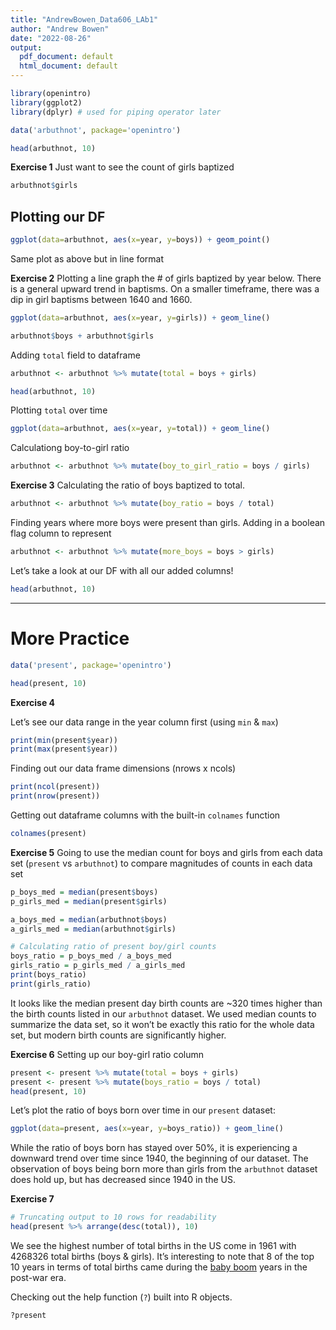 ```yaml
---
title: "AndrewBowen_Data606_LAb1"
author: "Andrew Bowen"
date: "2022-08-26"
output:
  pdf_document: default
  html_document: default
---
```


```r
library(openintro)
library(ggplot2)
library(dplyr) # used for piping operator later
```

```r
data('arbuthnot', package='openintro')

head(arbuthnot, 10)
```
**Exercise 1**
Just want to see the count of girls baptized
```r
arbuthnot$girls
```

## Plotting our DF
```r
ggplot(data=arbuthnot, aes(x=year, y=boys)) + geom_point()
```
Same plot as above but in line format


**Exercise 2**
Plotting a line graph the # of girls baptized by year below. There is a general upward trend in baptisms. On a smaller timeframe, there was a dip in girl baptisms between 1640 and 1660.
```r
ggplot(data=arbuthnot, aes(x=year, y=girls)) + geom_line()
```

```r
arbuthnot$boys + arbuthnot$girls
```

Adding `total` field to dataframe
```r
arbuthnot <- arbuthnot %>% mutate(total = boys + girls)

head(arbuthnot, 10)
```

Plotting `total` over time
```r
ggplot(data=arbuthnot, aes(x=year, y=total)) + geom_line()
```
Calculationg boy-to-girl ratio
```r
arbuthnot <- arbuthnot %>% mutate(boy_to_girl_ratio = boys / girls)
```

**Exercise 3**
Calculating the ratio of boys baptized to total.
```r
arbuthnot <- arbuthnot %>% mutate(boy_ratio = boys / total)
```

Finding years where more boys were present than girls. Adding in a boolean flag column to represent
```r
arbuthnot <- arbuthnot %>% mutate(more_boys = boys > girls)
```

Let's take a look at our DF with all our added columns!
```r
head(arbuthnot, 10)
```

---
# More Practice
```r
data('present', package='openintro')
```


```r
head(present, 10)
```

**Exercise 4**

Let's see our data range in the year column first (using `min` & `max`)
```r
print(min(present$year))
print(max(present$year))
```

Finding out our data frame dimensions (nrows x ncols)
```r
print(ncol(present))
print(nrow(present))
```

Getting out dataframe columns with the built-in `colnames` function
```r
colnames(present)
```


**Exercise 5**
Going to use the median count for boys and girls from each data set (`present` vs `arbuthnot`) to compare magnitudes of counts in each data set
```r
p_boys_med = median(present$boys)
p_girls_med = median(present$girls)

a_boys_med = median(arbuthnot$boys)
a_girls_med = median(arbuthnot$girls)

# Calculating ratio of present boy/girl counts
boys_ratio = p_boys_med / a_boys_med
girls_ratio = p_girls_med / a_girls_med
print(boys_ratio)
print(girls_ratio)

```

It looks like the median present day birth counts are ~320 times higher than the birth counts listed in our `arbuthnot` dataset. We used median counts to summarize the data set, so it won't be exactly this ratio for the whole data set, but modern birth counts are significantly higher.

**Exercise 6**
Setting up our boy-girl ratio column
```r
present <- present %>% mutate(total = boys + girls)
present <- present %>% mutate(boys_ratio = boys / total)
head(present, 10)
```

Let's plot the ratio of boys born over time in our `present` dataset:
```r
ggplot(data=present, aes(x=year, y=boys_ratio)) + geom_line()
```


While the ratio of boys born has stayed over 50%, it is experiencing a downward trend over time since 1940, the beginning of our dataset. The observation of boys being born more than girls from the `arbuthnot` dataset does hold up, but has decreased since 1940 in the US.


**Exercise 7**
```r
# Truncating output to 10 rows for readability
head(present %>% arrange(desc(total)), 10)
```

We see the highest number of total births in the US come in 1961 with 4268326 total births (boys & girls). It's interesting to note that 8 of the top 10 years in terms of total births came during the [baby boom](https://en.wikipedia.org/wiki/Baby_boom#United_States) years in the post-war era.

Checking out the help function (`?`) built into R objects.
```r
?present
```

